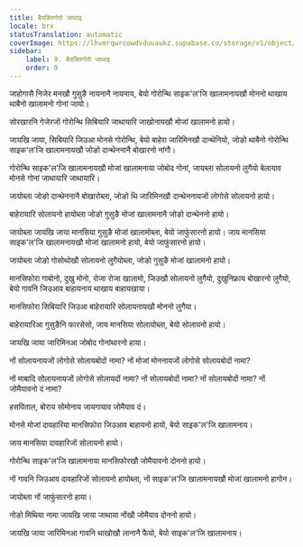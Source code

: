 ```yaml
---
title: बैयक्तिगोरो जाथाइ
locale: brx
statusTranslation: automatic
coverImage: https://lhvmrqwrcowdvduuaukz.supabase.co/storage/v1/object/public/strapi-uploads/small_cover-tratado-de-psicologia-revolucionaria.webp-5e15e1cec4e0ebebcde5d7fc7565d8fd.webp
sidebar:
    label: 9. बैयक्तिगोरो जाथाइ
    order: 9
---
```

जाहोगासै निजेर मनखौ गुसुङै नायनानै नायनाय, बेयो गोरोन्थि साइक'ल'जि खालामनायखौ मोननो थाखाय थाबैनो खालामनो गोनां जायो।

सोरखारनि गेजेरजों गोरोन्थि सिबियारि जाथायारि जाखोनायखौ मोजां खालामनो हायो।

जायखि जाया, सिबियारि जिउआ मोनसे गोरोन्थि, बेयो बाहेरा जारिमिनखौ दान्थेनियो, जोङो थाबैनो गोरोन्थि साइक'ल'जि खालामनायखौ जोङो दान्थेननानै बोखारनो नांगौ।

गोरोन्थि साइक'ल'जि खालामनायखौ मोजां खालामनाया जोबोद गोनां, जायब्ला सोलायनो लुगैयो बेलायाव मोनसे गोनां जाथायारि जाथायारि।

जायोब्ला जोङो दान्थेननानै बोखारोब्ला, जोङो थि जारिमिनखौ दान्थेननायजों लोगोसे सोलायनो हायो।

बाहेरायारि सोलायनो हायोब्ला जोङो गुसुङै मोजां खालामनानै जोङो दान्थेननो हायो।

जायोब्ला जायखि जाया मानसिया गुसुङै मोजां खालामोब्ला, बेयो जाफुंसारनो हायो। जाय मानसिया साइक'ल'जि खालामनायखौ मोजां खालामनो हायो, बेयो जाफुंसारनो हायो।

जायोब्ला जोङो गोसोथोखौ सोलायनो लुगैयोब्ला, जोङो गुसुङै मोजां खालामनो हायो।

मानसिफोरा गाबोनो, दुखु मोनो, रोजा रोजा खालामो, जिउखौ सोलायनो लुगैयो, दुखुनिफ्राय बोखारनो लुगैयो, बेयो गावनि जिउआव बाहायनाय थाखाय बाहायखाया।

मानसिफोरा सिबियारि जिउआ बाहेरायारि सोलायनायखौ मोननो लुगैया।

बाहेरायारिआ गुसुङैनि फारसेसो, जाय मानसिया सोलायोब्ला, बेयो सोलायनो हायो।

जायखि जाया जारिमिनआ जोबोद गोनांथारनो हाया।

नों सोलायनायजों लोगोसे सोलायबोदों नामा? नों मोजां मोननायजों लोगोसे सोलायबोदों नामा?

नों माबादि सोलायनायजों लोगोसे सोलायदों नामा? नों सोलायबोदों नामा? नों सोलायबोदों नामा? नों जोमैयावनो दं नामा?

हसपिताल, बोराय सोमोनाय जायगायाव जोमैयाव दं।

मोनसे मोजां दावहारिया मानसिफोरा जिउआव बाहायनो हायो, बेयो साइक'ल'जि खालामनाय।

जाय मानसिया दावहारिजों सोलायनो हायो।

गोरोन्थि साइक'ल'जि खालामनाया मानसिफोरखौ जोमैयावनो दोननो हायो।

नों गावनि जिउआव दावहारिजों सोलायनो हायोब्ला, नों साइक'ल'जि खालामनायखौ मोजां खालामनो हागोन।

जायोब्ला नों जाफुंसारनो हाया।

नोङो मिथिया नामा जायखि जाया जाथाया नोंखौ जोमैयाव दोननो हायो।

जायखि जाया जारिमिनआ गावनि थाखोखौ लानानै फैयो, बेयो साइक'ल'जि खालामनाय।

